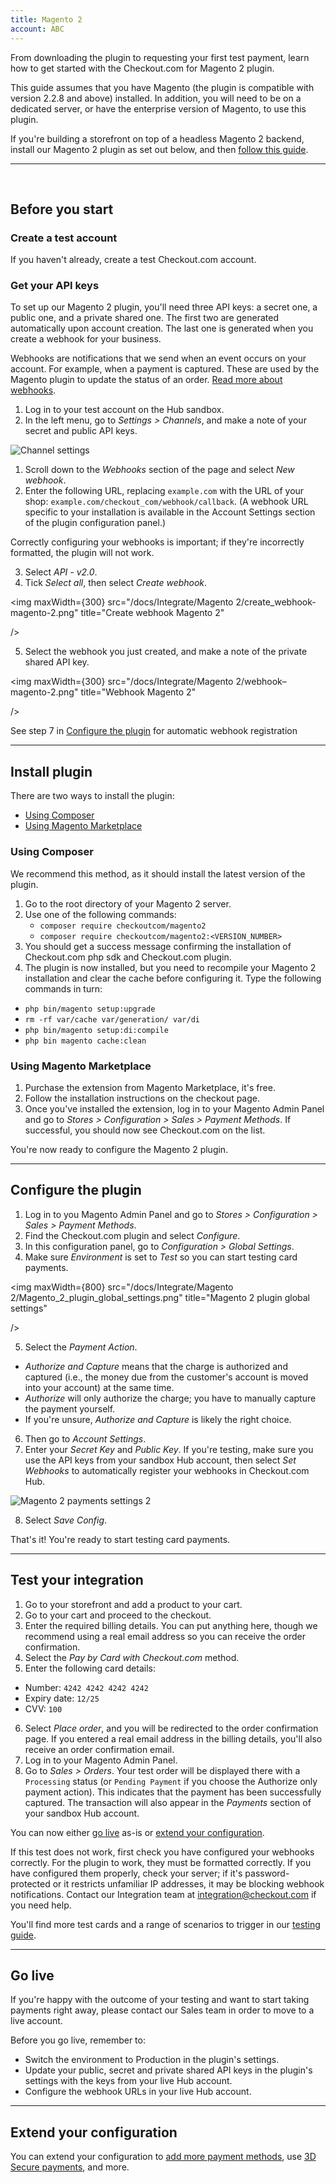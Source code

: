 ```yaml
--- 
title: Magento 2
account: ABC
---
```


From downloading the plugin to requesting your first test payment, learn how to get started with the Checkout.com for Magento 2 plugin.

<TipBox variant="note">

This guide assumes that you have Magento (the plugin is compatible with version 2.2.8 and above) installed. In addition, you will need to be on a dedicated server, or have the enterprise version of Magento, to use this plugin.

</TipBox>
<TipBox variant="info" title="Magento 2 storefront integration">

If you're building a storefront on top of a headless Magento 2 backend, install our Magento 2 plugin as set out below, and then [follow this guide](/integrate/e-commerce-platforms/magento-2/storefront-integration).

</TipBox>

---

<br />

## Before you start

### Create a test account

If you haven't already, <ExternalLink href="https://www.checkout.com/get-test-account" >create a test Checkout.com account</ExternalLink>.

### Get your API keys

To set up our Magento 2 plugin, you'll need three API keys: a secret one, a public one, and a private shared one. The first two are generated automatically upon account creation. The last one is generated when you create a webhook for your business.

<TipBox variant="info">

Webhooks are notifications that we send when an event occurs on your account. For example, when a payment is captured. These are used by the Magento plugin to update the status of an order. [Read more about webhooks](/reporting-and-insights/webhooks).

</TipBox>

1. Log in to your test account on the <ExternalLink href="https://sandbox.checkout.com/" >Hub sandbox</ExternalLink>.
2. In the left menu, go to _Settings > Channels_, and make a note of your secret and public API keys.

<img maxWidth={800} src="/docs/Integrate/channel_settings.png" title="Channel settings"  />

<Accordion title="Manual webhook creation">

1. Scroll down to the _Webhooks_ section of the page and select _New webhook_.
2. Enter the following URL, replacing `example.com` with the URL of your shop: `example.com/checkout_com/webhook/callback`. (A webhook URL specific to your installation is available in the Account Settings section of the plugin configuration panel.)

<TipBox variant="note">

Correctly configuring your webhooks is important; if they're incorrectly formatted, the plugin will not work.

</TipBox>

3. Select _API - v2.0_.
4. Tick _Select all_, then select _Create webhook_.

<img
  maxWidth={300}
  src="/docs/Integrate/Magento 2/create_webhook-magento-2.png"
  title="Create webhook Magento 2"
  
/>

5. Select the webhook you just created, and make a note of the private shared API key.

<img
  maxWidth={300}
  src="/docs/Integrate/Magento 2/webhook–magento-2.png"
  title="Webhook Magento 2"
  
/>

</Accordion>
<TipBox variant="info">

See step 7 in [Configure the plugin](#Configure_the_plugin) for automatic webhook registration

</TipBox>

---

## Install plugin

There are two ways to install the plugin:

- [Using Composer](#Using_composer)
- [Using Magento Marketplace](#Using_magento_marketplace)

### Using Composer

<TipBox variant="info">

We recommend this method, as it should install the latest version of the plugin.

</TipBox>

1. Go to the root directory of your Magento 2 server.
2. Use one of the following commands:
   - `composer require checkoutcom/magento2`
   - `composer require checkoutcom/magento2:<VERSION_NUMBER>`
3. You should get a success message confirming the installation of Checkout.com php sdk and Checkout.com plugin.
4. The plugin is now installed, but you need to recompile your Magento 2 installation and clear the cache before configuring it. Type the following commands in turn:
  - `php bin/magento setup:upgrade`
  - `rm -rf var/cache var/generation/ var/di`
  - `php bin/magento setup:di:compile`
  - `php bin magento cache:clean`

### Using Magento Marketplace

1. <ExternalLink href="https://marketplace.magento.com/checkoutcom-magento2.html" >Purchase the extension from Magento Marketplace, it's free</ExternalLink>.
2. Follow the installation instructions on the checkout page.
3. Once you've installed the extension, log in to your Magento Admin Panel and go to _Stores > Configuration > Sales > Payment Methods_. If successful, you should now see Checkout.com on the list.

You're now ready to configure the Magento 2 plugin.

---

## Configure the plugin

1. Log in to you Magento Admin Panel and go to _Stores > Configuration > Sales > Payment Methods_.
2. Find the Checkout.com plugin and select _Configure_.
3. In this configuration panel, go to _Configuration > Global Settings_.
4. Make sure _Environment_ is set to _Test_ so you can start testing card payments.

<img
  maxWidth={800}
  src="/docs/Integrate/Magento 2/Magento_2_plugin_global_settings.png"
  title="Magento 2 plugin global settings"
  
/>

5. Select the _Payment Action_.
  * _Authorize and Capture_ means that the charge is authorized and captured (i.e., the money due from the customer's account is moved into your account) at the same time.
  * _Authorize_ will only authorize the charge; you have to manually capture the payment yourself.
  * If you're unsure, _Authorize and Capture_ is likely the right choice.
6. Then go to _Account Settings_.
7. Enter your _Secret Key_ and _Public Key_. If you're testing, make sure you use the API keys from your sandbox Hub account, then select _Set Webhooks_ to automatically register your webhooks in <ExternalLink href="https://checkout.com/" >Checkout.com</ExternalLink> Hub.

<img
  src="/docs/Integrate/Magento 2/Magento_2_payments_settings_2.gif"
  title="Magento 2 payments settings 2"
/>

8. Select _Save Config_.

That's it! You're ready to start testing card payments.

---

## Test your integration

1. Go to your storefront and add a product to your cart.
2. Go to your cart and proceed to the checkout.
3. Enter the required billing details. You can put anything here, though we recommend using a real email address so you can receive the order confirmation.
4. Select the _Pay by Card with Checkout.com_ method.
5. Enter the following card details:

- Number: `4242 4242 4242 4242`
- Expiry date: `12/25`
- CVV: `100`

6. Select _Place order_, and you will be redirected to the order confirmation page. If you entered a real email address in the billing details, you'll also receive an order confirmation email.
7. Log in to your Magento Admin Panel.
8. Go to _Sales > Orders_. Your test order will be displayed there with a `Processing` status (or `Pending Payment` if you choose the Authorize only payment action). This indicates that the payment has been successfully captured. The transaction will also appear in the _Payments_ section of your sandbox Hub account.

<TipBox variant="tip">

You can now either [go live](#Go_live) as-is or [extend your configuration](#Extend_your_configuration).

</TipBox>
<TipBox variant="note" title="Troubleshooting">

If this test does not work, first check you have configured your webhooks correctly. For the plugin to work, they must be formatted correctly. If you have configured them properly, check your server; if it's password-protected or it restricts unfamiliar IP addresses, it may be blocking webhook notifications. Contact our Integration team at <ExternalLink href="mailto:integration@checkout.com">integration@checkout.com</ExternalLink> if you need help.

</TipBox>
<TipBox variant="info" title="Further testing">

You'll find more test cards and a range of scenarios to trigger in our [testing guide](/testing).

</TipBox>

---

## Go live

If you're happy with the outcome of your testing and want to start taking payments right away, please <ExternalLink href="https://checkout.com/contact-sales" >contact our Sales team</ExternalLink> in order to move to a live account.

<TipBox variant="note">

Before you go live, remember to:

- Switch the environment to Production in the plugin's settings.
- Update your public, secret and private shared API keys in the plugin's settings with the keys from your live Hub account.
- Configure the webhook URLs in your live Hub account.

</TipBox>

---

## Extend your configuration

You can extend your configuration to [add more payment methods](/integrate/e-commerce-platforms/magento-2/go-further-with-magento-2#Add_more_payment_methods), use [3D Secure payments](/integrate/e-commerce-platforms/magento-2/go-further-with-magento-2#Enable_3d_secure_payments), and more.
